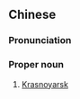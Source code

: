 ==Chinese==
{{zh-forms|s=克拉斯诺亚尔斯克|gloss=-}}

===Pronunciation===
{{zh-pron
|m=Kèlāsīnuòyà'ěrsīkè
|cat=pn
}}

===Proper noun===
{{zh-proper noun}}

# [[Krasnoyarsk]] {{gloss|city}}